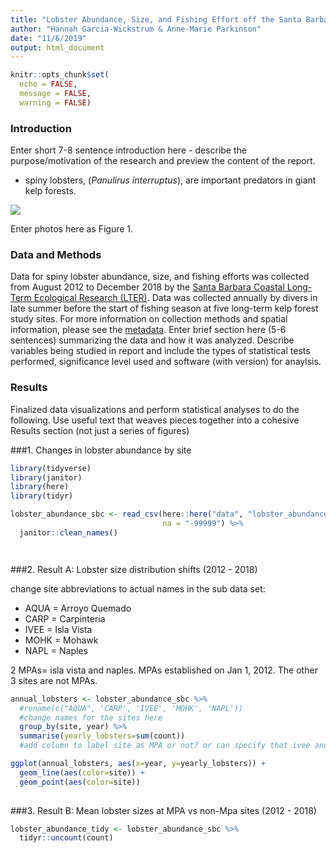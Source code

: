 ```yaml
---
title: "Lobster Abundance, Size, and Fishing Effort off the Santa Barbara Coast"
author: "Hannah Garcia-Wickstrum & Anne-Marie Parkinson"
date: "11/6/2019"
output: html_document
---
```


```r
knitr::opts_chunk$set(
  echo = FALSE,
  message = FALSE,
  warning = FALSE)
```

### Introduction

Enter short 7-8 sentence introduction here - describe the purpose/motivation of the research and preview the content of the report. 

- spiny lobsters, (*Panulirus interruptus*), are important predators in giant kelp forests. 

![](figures/spiny_lobster.jpg)

Enter photos here as Figure 1.

### Data and Methods

Data for spiny lobster abundance, size, and fishing efforts was collected from August 2012 to December 2018 by the [Santa Barbara Coastal Long-Term Ecological Research (LTER)](http://sbc.lternet.edu//index.html). Data was collected annually by divers in late summer before the start of fishing season at five long-term kelp forest study sites. For more information on collection methods and spatial information, please see the [metadata](https://portal.edirepository.org/nis/mapbrowse?scope=knb-lter-sbc&identifier=77&revision=newest). 
Enter brief section here (5-6 sentences) summarizing the data and how it was analyzed. Describe variables being studied in report and include the types of statistical tests performed, significance level used and software (with version) for anaylsis. 


### Results
Finalized data visualizations and perform statistical analyses to do the following. Use useful text that weaves pieces together into a cohesive Results section (not just a series of figures)

###1. Changes in lobster abundance by site

```r
library(tidyverse)
library(janitor)
library(here)
library(tidyr)

lobster_abundance_sbc <- read_csv(here::here("data", "lobster_abundance_sbc_lter.csv"),
                                  na = "-99999") %>%
  janitor::clean_names() 




```


###2. Result A: Lobster size distribution shifts (2012 - 2018)

change site abbreviations to actual names in the sub data set:

- AQUA = Arroyo Quemado
- CARP = Carpinteria
- IVEE = Isla Vista
- MOHK = Mohawk
- NAPL = Naples

2 MPAs= isla vista and naples. MPAs established on Jan 1, 2012. The other 3 sites are not MPAs. 

```r
annual_lobsters <- lobster_abundance_sbc %>% 
  #rename(c("AQUA", 'CARP', 'IVEE', 'MOHK', 'NAPL'))
  #change names for the sites here
  group_by(site, year) %>% 
  summarise(yearly_lobsters=sum(count))
  #add column to label site as MPA or not? or can specify that ivee and napl are mpas in the graph code  

ggplot(annual_lobsters, aes(x=year, y=yearly_lobsters)) +
  geom_line(aes(color=site)) +
  geom_point(aes(color=site))
  
```


###3. Result B: Mean lobster sizes at MPA vs non-Mpa sites (2012 - 2018)

```r
lobster_abundance_tidy <- lobster_abundance_sbc %>%
  tidyr::uncount(count) 
```

